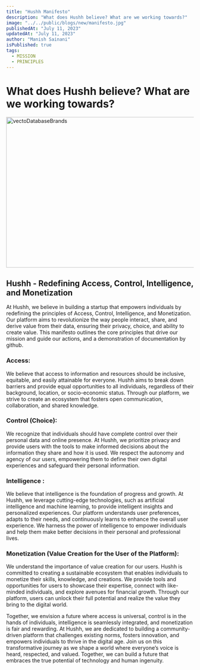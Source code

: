 ```yaml
---
title: "Hushh Manifesto"
description: "What does Hushh believe? What are we working towards?"
image: "../../public/blogs/new/manifesto.jpg"
publishedAt: "July 11, 2023"
updatedAt: "July 11, 2023"
author: "Manish Sainani"
isPublished: true
tags:
  - MISSION
  - PRINCIPLES
---
```


# What does Hushh believe? What are we working towards?

<Image
  src="/blogs/hushhManifesto.png"
  width="718"
  height="404"
  alt="vectoDatabaseBrands"
  sizes="100vw"
/>

## Hushh - Redefining Access, Control, Intelligence, and Monetization

At Hushh, we believe in building a startup that empowers individuals by redefining the principles of Access, Control, Intelligence, and Monetization. Our platform aims to revolutionize the way people interact, share, and derive value from their data, ensuring their privacy, choice, and ability to create value. This manifesto outlines the core principles that drive our mission and guide our actions, and a demonstration of documentation by github.

### Access:
We believe that access to information and resources should be inclusive, equitable, and easily attainable for everyone. Hushh aims to break down barriers and provide equal opportunities to all individuals, regardless of their background, location, or socio-economic status. Through our platform, we strive to create an ecosystem that fosters open communication, collaboration, and shared knowledge.

### Control (Choice):
We recognize that individuals should have complete control over their personal data and online presence. At Hushh, we prioritize privacy and provide users with the tools to make informed decisions about the information they share and how it is used. We respect the autonomy and agency of our users, empowering them to define their own digital experiences and safeguard their personal information.

### Intelligence :
We believe that intelligence is the foundation of progress and growth. At Hushh, we leverage cutting-edge technologies, such as artificial intelligence and machine learning, to provide intelligent insights and personalized experiences. Our platform understands user preferences, adapts to their needs, and continuously learns to enhance the overall user experience. We harness the power of intelligence to empower individuals and help them make better decisions in their personal and professional lives.

### Monetization (Value Creation for the User of the Platform):
We understand the importance of value creation for our users. Hushh is committed to creating a sustainable ecosystem that enables individuals to monetize their skills, knowledge, and creations. We provide tools and opportunities for users to showcase their expertise, connect with like-minded individuals, and explore avenues for financial growth. Through our platform, users can unlock their full potential and realize the value they bring to the digital world.

Together, we envision a future where access is universal, control is in the hands of individuals, intelligence is seamlessly integrated, and monetization is fair and rewarding. At Hushh, we are dedicated to building a community-driven platform that challenges existing norms, fosters innovation, and empowers individuals to thrive in the digital age. Join us on this transformative journey as we shape a world where everyone’s voice is heard, respected, and valued. Together, we can build a future that embraces the true potential of technology and human ingenuity.
